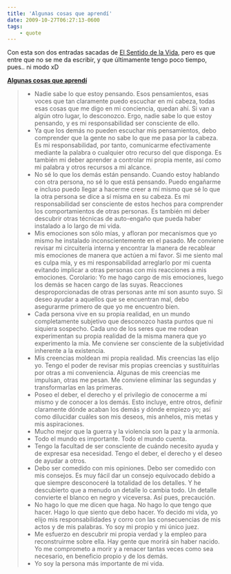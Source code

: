 ```yaml
---
title: 'Algunas cosas que aprendí'
date: 2009-10-27T06:27:13-0600
tags:
    - quote
---
```


Con esta son dos entradas sacadas de [El Sentido de la Vida](http://www.elsentidodelavida.net/), pero es que entre que no se me da escribir, y que últimamente tengo poco tiempo, pues.. ni modo xD

**[Algunas cosas que aprendí](http://www.elsentidodelavida.net/algunas-cosas-que-aprendi)**

> -   Nadie sabe lo que estoy pensando. Esos pensamientos, esas voces que tan claramente puedo escuchar en mi cabeza, todas esas cosas que me digo en mi conciencia, quedan ahí. Si van a algún otro lugar, lo desconozco. Ergo, nadie sabe lo que estoy pensando, y es mi responsabilidad ser consciente de ello.
> -   Ya que los demás no pueden escuchar mis pensamientos, debo comprender que la gente no sabe lo que me pasa por la cabeza. Es mi responsabilidad, por tanto, comunicarme efectivamente mediante la palabra o cualquier otro recurso del que disponga. Es también mi deber aprender a controlar mi propia mente, así como mi palabra y otros recursos a mi alcance.
> -   No sé lo que los demás están pensando. Cuando estoy hablando con otra persona, no sé lo que está pensando. Puedo engañarme e incluso puedo llegar a hacerme creer a mí mismo que sé lo que la otra persona se dice a sí misma en su cabeza. Es mi responsabilidad ser consciente de estos hechos para comprender los comportamientos de otras personas. Es también mi deber descubrir otras técnicas de auto-engaño que pueda haber instalado a lo largo de mi vida.
> -   Mis emociones son sólo mías, y afloran por mecanismos que yo mismo he instalado inconscientemente en el pasado. Me conviene revisar mi circuitería interna y encontrar la manera de recablear mis emociones de manera que actúen a mi favor. Si me siento mal es culpa mía, y es mi responsabilidad arreglarlo por mi cuenta evitando implicar a otras personas con mis reacciones a mis emociones. Corolario: Yo me hago cargo de mis emociones, luego los demás se hacen cargo de las suyas. Reacciones desproporcionadas de otras personas ante mí son asunto suyo. Si deseo ayudar a aquellos que se encuentran mal, debo asegurarme primero de que yo me encuentro bien.
> -   Cada persona vive en su propia realidad, en un mundo completamente subjetivo que desconozco hasta puntos que ni siquiera sospecho. Cada uno de los seres que me rodean experimentan su propia realidad de la misma manera que yo experimento la mía. Me conviene ser consciente de la subjetividad inherente a la existencia.
> -   Mis creencias moldean mi propia realidad. Mis creencias las elijo yo. Tengo el poder de revisar mis propias creencias y sustituirlas por otras a mi conveniencia. Algunas de mis creencias me impulsan, otras me pesan. Me conviene eliminar las segundas y transformarlas en las primeras.
> -   Poseo el deber, el derecho y el privilegio de conocerme a mí mismo y de conocer a los demás. Esto incluye, entre otros, definir claramente dónde acaban los demás y dónde empiezo yo; así como dilucidar cuáles son mis deseos, mis anhelos, mis metas y mis aspiraciones.
> -   Mucho mejor que la guerra y la violencia son la paz y la armonía.
> -   Todo el mundo es importante. Todo el mundo cuenta.
> -   Tengo la facultad de ser consciente de cuándo necesito ayuda y de expresar esa necesidad. Tengo el deber, el derecho y el deseo de ayudar a otros.
> -   Debo ser comedido con mis opiniones. Debo ser comedido con mis consejos. Es muy fácil dar un consejo equivocado debido a que siempre desconoceré la totalidad de los detalles. Y he descubierto que a menudo un detalle lo cambia todo. Un detalle convierte el blanco en negro y viceversa. Así pues, precaución.
> -   No hago lo que me dicen que haga. No hago lo que tengo que hacer. Hago lo que siento que debo hacer. Yo decido mi vida, yo elijo mis responsabilidades y corro con las consecuencias de mis actos y de mis palabras. Yo soy mi propio y mi único juez.
> -   Me esfuerzo en descubrir mi propia verdad y la empleo para reconstruirme sobre ella. Hay gente que morirá sin haber nacido. Yo me comprometo a morir y a renacer tantas veces como sea necesario, en beneficio propio y de los demás.
> -   Yo soy la persona más importante de mi vida.
